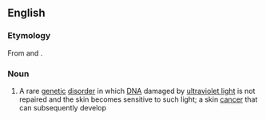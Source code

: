 ==English==

===Etymology===
From {{etyl|grc|en}} {{m|grc|ξηρός||dry}} {{m|grc|δέρμα||skin}} and {{etyl|la|en}} {{m|la|pigmentōsus||pigmented, stained}}.

===Noun===
{{wikipedia}}
{{en-noun|-}}

# {{lb|en|medicine}} A rare [[genetic]] [[disorder]] in which [[DNA]] damaged by [[ultraviolet light]] is not repaired and the skin becomes sensitive to such light; a skin [[cancer]] that can subsequently develop